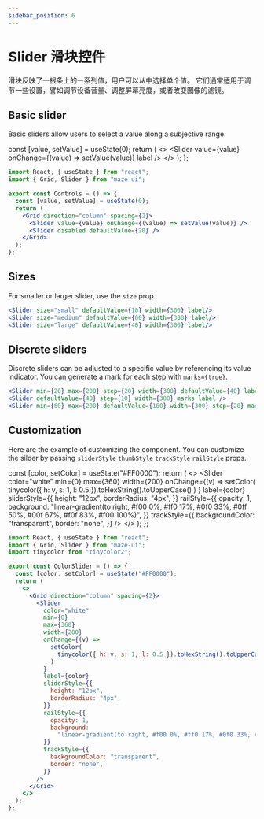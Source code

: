 ```yaml
---
sidebar_position: 6
---
```



# Slider 滑块控件

滑块反映了一根条上的一系列值，用户可以从中选择单个值。 它们通常适用于调节一些设置，譬如调节设备音量、调整屏幕亮度，或者改变图像的滤镜。

## Basic slider

Basic sliders allow users to select a value along a subjective range.

  const [value, setValue] = useState(0);
  return (
    <>
      <Wrapper>
        <Grid direction="column" spacing={2}>
          <Slider value={value} onChange={(value) => setValue(value)} label />
          <Slider disabled defaultValue={20} />
        </Grid>
      </Wrapper>
    </>
  );
};

<Controls />

```jsx
import React, { useState } from "react";
import { Grid, Slider } from "maze-ui";

export const Controls = () => {
  const [value, setValue] = useState(0);
  return (
    <Grid direction="column" spacing={2}>
      <Slider value={value} onChange={(value) => setValue(value)} />
      <Slider disabled defaultValue={20} />
    </Grid>
  );
};
```

## Sizes

For smaller or larger slider, use the `size` prop.

<Wrapper>
  <Grid direction="column" spacing={2}>
    <Slider size="small" defaultValue={10} width={300} label />
    <Slider size="medium" defaultValue={60} width={300} label />
    <Slider size="large" defaultValue={40} width={300} label />
  </Grid>
</Wrapper>

```jsx
<Slider size="small" defaultValue={10} width={300} label/>
<Slider size="medium" defaultValue={60} width={300} label/>
<Slider size="large" defaultValue={40} width={300} label/>
```

## Discrete sliders

Discrete sliders can be adjusted to a specific value by referencing its value indicator. You can generate a mark for each step with `marks={true}`.

<Wrapper>
  <Grid direction="column" spacing={2}>
    <Slider
      min={20}
      max={200}
      step={20}
      width={300}
      defaultValue={40}
      label
      marks
    />
    <Slider defaultValue={40} step={10} width={300} marks label />
    <Slider
      min={60}
      max={200}
      defaultValue={160}
      width={300}
      step={20}
      marks
      disabled
    />
  </Grid>
</Wrapper>

```jsx
<Slider min={20} max={200} step={20} width={300} defaultValue={40} label marks />
<Slider defaultValue={40} step={10} width={300} marks label />
<Slider min={60} max={200} defaultValue={160} width={300} step={20} marks disabled />
```

## Customization

Here are the example of customizing the component. You can customize the silder by passing `sliderStyle` `thumbStyle` `trackStyle` `railStyle` props.

  const [color, setColor] = useState("#FF0000");
  return (
    <>
      <Wrapper>
        <Grid direction="column" spacing={2}>
          <Slider
            color="white"
            min={0}
            max={360}
            width={200}
            onChange={(v) =>
              setColor(
                tinycolor({ h: v, s: 1, l: 0.5 }).toHexString().toUpperCase()
              )
            }
            label={color}
            sliderStyle={{
              height: "12px",
              borderRadius: "4px",
            }}
            railStyle={{
              opacity: 1,
              background:
                "linear-gradient(to right, #f00 0%, #ff0 17%, #0f0 33%, #0ff 50%, #00f 67%, #f0f 83%, #f00 100%)",
            }}
            trackStyle={{
              backgroundColor: "transparent",
              border: "none",
            }}
          />
        </Grid>
      </Wrapper>
    </>
  );
};

<Customization />

```jsx
import React, { useState } from "react";
import { Grid, Slider } from "maze-ui";
import tinycolor from "tinycolor2";

export const ColorSlider = () => {
  const [color, setColor] = useState("#FF0000");
  return (
    <>
      <Grid direction="column" spacing={2}>
        <Slider
          color="white"
          min={0}
          max={360}
          width={200}
          onChange={(v) =>
            setColor(
              tinycolor({ h: v, s: 1, l: 0.5 }).toHexString().toUpperCase()
            )
          }
          label={color}
          sliderStyle={{
            height: "12px",
            borderRadius: "4px",
          }}
          railStyle={{
            opacity: 1,
            background:
              "linear-gradient(to right, #f00 0%, #ff0 17%, #0f0 33%, #0ff 50%, #00f 67%, #f0f 83%, #f00 100%)",
          }}
          trackStyle={{
            backgroundColor: "transparent",
            border: "none",
          }}
        />
      </Grid>
    </>
  );
};
```
